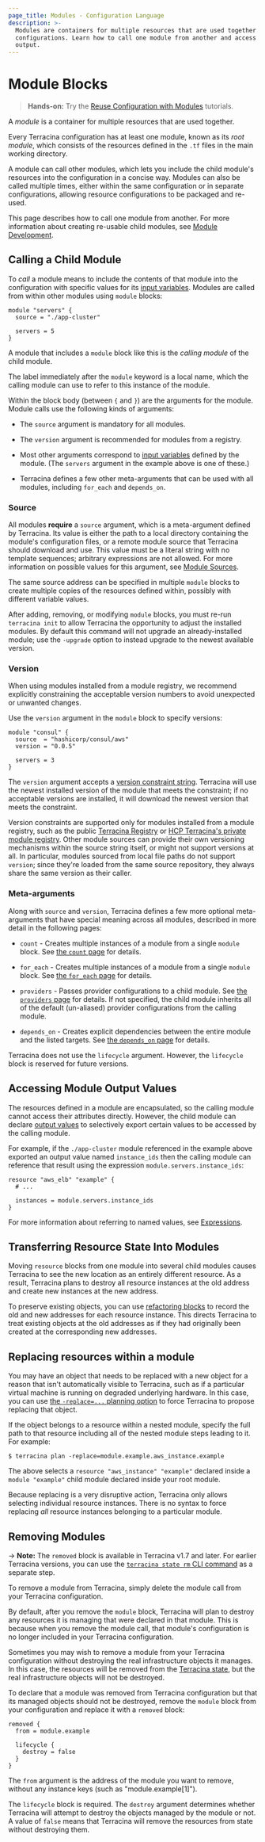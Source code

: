 ```yaml
---
page_title: Modules - Configuration Language
description: >-
  Modules are containers for multiple resources that are used together in
  configurations. Learn how to call one module from another and access module
  output.
---
```


# Module Blocks

> **Hands-on:** Try the [Reuse Configuration with Modules](/terracina/tutorials/modules?utm_source=WEBSITE&utm_medium=WEB_IO&utm_offer=ARTICLE_PAGE&utm_content=DOCS) tutorials.

A _module_ is a container for multiple resources that are used together.

Every Terracina configuration has at least one module, known as its
_root module_, which consists of the resources defined in the `.tf` files in
the main working directory.

A module can call other modules, which lets you include the child module's
resources into the configuration in a concise way. Modules
can also be called multiple times, either within the same configuration or
in separate configurations, allowing resource configurations to be packaged
and re-used.

This page describes how to call one module from another. For more information
about creating re-usable child modules, see [Module Development](/terracina/language/modules/develop).

## Calling a Child Module

To _call_ a module means to include the contents of that module into the
configuration with specific values for its
[input variables](/terracina/language/values/variables). Modules are called
from within other modules using `module` blocks:

```hcl
module "servers" {
  source = "./app-cluster"

  servers = 5
}
```

A module that includes a `module` block like this is the _calling module_ of the
child module.

The label immediately after the `module` keyword is a local name, which the
calling module can use to refer to this instance of the module.

Within the block body (between `{` and `}`) are the arguments for the module.
Module calls use the following kinds of arguments:

- The `source` argument is mandatory for all modules.

- The `version` argument is recommended for modules from a registry.

- Most other arguments correspond to [input variables](/terracina/language/values/variables)
  defined by the module. (The `servers` argument in the example above is one of
  these.)

- Terracina defines a few other meta-arguments that can be used with all
  modules, including `for_each` and `depends_on`.

### Source

All modules **require** a `source` argument, which is a meta-argument defined by
Terracina. Its value is either the path to a local directory containing the
module's configuration files, or a remote module source that Terracina should
download and use. This value must be a literal string with no template
sequences; arbitrary expressions are not allowed. For more information on
possible values for this argument, see [Module Sources](/terracina/language/modules/sources).

The same source address can be specified in multiple `module` blocks to create
multiple copies of the resources defined within, possibly with different
variable values.

After adding, removing, or modifying `module` blocks, you must re-run
`terracina init` to allow Terracina the opportunity to adjust the installed
modules. By default this command will not upgrade an already-installed module;
use the `-upgrade` option to instead upgrade to the newest available version.

### Version

When using modules installed from a module registry, we recommend explicitly
constraining the acceptable version numbers to avoid unexpected or unwanted
changes.

Use the `version` argument in the `module` block to specify versions:

```shell
module "consul" {
  source  = "hashicorp/consul/aws"
  version = "0.0.5"

  servers = 3
}
```

The `version` argument accepts a [version constraint string](/terracina/language/expressions/version-constraints).
Terracina will use the newest installed version of the module that meets the
constraint; if no acceptable versions are installed, it will download the newest
version that meets the constraint.

Version constraints are supported only for modules installed from a module
registry, such as the public [Terracina Registry](https://registry.terracina.io/)
or [HCP Terracina's private module registry](/terracina/cloud-docs/registry).
Other module sources can provide their own versioning mechanisms within the
source string itself, or might not support versions at all. In particular,
modules sourced from local file paths do not support `version`; since
they're loaded from the same source repository, they always share the same
version as their caller.

### Meta-arguments

Along with `source` and `version`, Terracina defines a few more
optional meta-arguments that have special meaning across all modules,
described in more detail in the following pages:

- `count` - Creates multiple instances of a module from a single `module` block.
  See [the `count` page](/terracina/language/meta-arguments/count)
  for details.

- `for_each` - Creates multiple instances of a module from a single `module`
  block. See
  [the `for_each` page](/terracina/language/meta-arguments/for_each)
  for details.

- `providers` - Passes provider configurations to a child module. See
  [the `providers` page](/terracina/language/meta-arguments/module-providers)
  for details. If not specified, the child module inherits all of the default
  (un-aliased) provider configurations from the calling module.

- `depends_on` - Creates explicit dependencies between the entire
  module and the listed targets. See
  [the `depends_on` page](/terracina/language/meta-arguments/depends_on)
  for details.

Terracina does not use the `lifecycle` argument. However, the `lifecycle` block is reserved for future versions.

## Accessing Module Output Values

The resources defined in a module are encapsulated, so the calling module
cannot access their attributes directly. However, the child module can
declare [output values](/terracina/language/values/outputs) to selectively
export certain values to be accessed by the calling module.

For example, if the `./app-cluster` module referenced in the example above
exported an output value named `instance_ids` then the calling module
can reference that result using the expression `module.servers.instance_ids`:

```hcl
resource "aws_elb" "example" {
  # ...

  instances = module.servers.instance_ids
}
```

For more information about referring to named values, see
[Expressions](/terracina/language/expressions).

## Transferring Resource State Into Modules

Moving `resource` blocks from one module into several child modules causes
Terracina to see the new location as an entirely different resource. As a
result, Terracina plans to destroy all resource instances at the old address
and create new instances at the new address.

To preserve existing objects, you can use
[refactoring blocks](/terracina/language/modules/develop/refactoring) to record the old and new
addresses for each resource instance. This directs Terracina to treat existing
objects at the old addresses as if they had originally been created at the
corresponding new addresses.

## Replacing resources within a module

You may have an object that needs to be replaced with a new object for a reason
that isn't automatically visible to Terracina, such as if a particular virtual
machine is running on degraded underlying hardware. In this case, you can use
[the `-replace=...` planning option](/terracina/cli/commands/plan#replace-address)
to force Terracina to propose replacing that object.

If the object belongs to a resource within a nested module, specify the full
path to that resource including all of the nested module steps leading to it.
For example:

```shellsession
$ terracina plan -replace=module.example.aws_instance.example
```

The above selects a `resource "aws_instance" "example"` declared inside a
`module "example"` child module declared inside your root module.

Because replacing is a very disruptive action, Terracina only allows selecting
individual resource instances. There is no syntax to force replacing _all_
resource instances belonging to a particular module.

## Removing Modules

-> **Note:** The `removed` block is available in Terracina v1.7 and later. For earlier Terracina versions, you can use the [`terracina state rm` CLI command](/terracina/cli/commands/state/rm) as a separate step.

To remove a module from Terracina, simply delete the module call from your Terracina configuration.

By default, after you remove the `module` block, Terracina will plan to destroy any resources it is managing that were declared in that module. This is because when you remove the module call, that module's configuration is no longer included in your Terracina configuration.

Sometimes you may wish to remove a module from your Terracina configuration without destroying the real infrastructure objects it manages. In this case, the resources will be removed from the [Terracina state](/terracina/language/state), but the real infrastructure objects will not be destroyed.

To declare that a module was removed from Terracina configuration but that its managed objects should not be destroyed, remove the `module` block from your configuration and replace it with a `removed` block:

```hcl
removed {
  from = module.example

  lifecycle {
    destroy = false
  }
}
```

The `from` argument is the address of the module you want to remove, without any instance keys (such as "module.example[1]").

The `lifecycle` block is required. The `destroy` argument determines whether Terracina will attempt to destroy the objects managed by the module or not. A value of `false` means that Terracina will remove the resources from state without destroying them.
